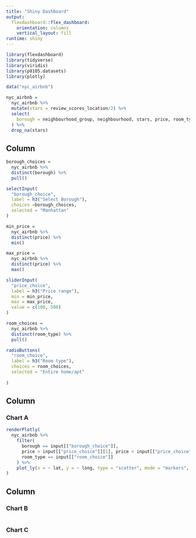 ```yaml
---
title: "Shiny Dashboard"
output: 
  flexdashboard::flex_dashboard:
    orientation: columns
    vertical_layout: fill
runtime: shiny
---
```


```r
library(flexdashboard)
library(tidyverse)
library(viridis)
library(p8105.datasets)
library(plotly)
```

```r
data("nyc_airbnb")

nyc_airbnb =
  nyc_airbnb %>% 
  mutate(stars = review_scores_location/2) %>% 
  select(
    borough = neighbourhood_group, neighbourhood, stars, price, room_type, lat, long
  ) %>% 
  drop_na(stars)

```

Column {.sidebar}
-----------------------------------------------------------------------

```r
borough_choices =
  nyc_airbnb %>% 
  distinct(borough) %>% 
  pull()

selectInput(
  "borough_choice",
  label = h3("Select Borough"),
  choices =borough_choices,
  selected = "Manhattan"
)

min_price = 
  nyc_airbnb %>% 
  distinct(price) %>% 
  min()

max_price =
  nyc_airbnb %>% 
  distinct(price) %>% 
  max()

sliderInput(
  "price_choice",
  label = h3("Price range"),
  min = min_price,
  max = max_price,
  value = c(100, 500)
)

room_choices =
  nyc_airbnb %>% 
  distinct(room_type) %>% 
  pull()

radioButtons(
  "room_choice",
  label = h3("Room type"),
  choices = room_choices,
  selected = "Entire home/apt"
  
)
```

Column {data-width=650}
-----------------------------------------------------------------------

### Chart A

```r
renderPlotly(
  nyc_airbnb %>% 
    filter(
      borough == input[["borough_choice"]],
      price > input[["price_choice"]][1], price < input[["price_choice"]][2],
      room_type == input[["room_choice"]]
    ) %>% 
    plot_ly(x = ~ lat, y = ~ long, type = "scatter", mode = "markers", color = ~ price, alpha = 0.5)
)
```

Column {data-width=350}
-----------------------------------------------------------------------

### Chart B

```r

```

### Chart C

```r

```


